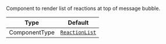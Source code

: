 Component to render list of reactions at top of message bubble.

| Type          | Default                                                        |
| ------------- | -------------------------------------------------------------- |
| ComponentType | [`ReactionList`](../../../ui-components/message/reaction-list) |
